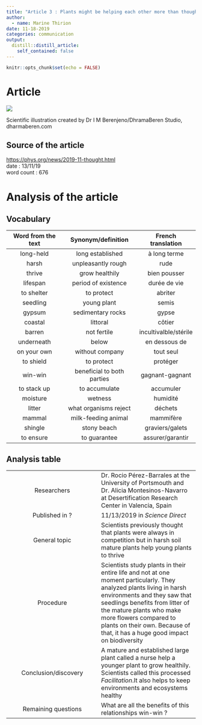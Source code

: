 ```yaml
---
title: "Article 3 : Plants might be helping each other more than thought "
author:
  - name: Marine Thirion
date: 11-18-2019
categories: communication
output:
  distill::distill_article:
    self_contained: false
---
```


```r
knitr::opts_chunk$set(echo = FALSE)
```

# Article

![](../../article3.png)

Scientific illustration created by Dr I M Berenjeno/DhramaBeren Studio, dharmaberen.com

## Source of the article 

[https://phys.org/news/2019-11-thought.html](https://phys.org/news/2019-11-thought.html)  
date : 13/11/19  
word count : 676

# Analysis of the article 

## Vocabulary

| Word from the text   | Synonym/definition   | French translation   |
|:--------------------:|:--------------------:|:--------------------:|
| long-held            | long established     | à long terme         |
| harsh              | unpleasantly rough  | rude |
| thrive    | grow healthily   | bien pousser   |
| lifespan    | period of existence  | durée de vie   | 
| to shelter   | to protect   | abriter   |
| seedling   | young plant  | semis  |
| gypsum   | sedimentary rocks   | gypse  |
| coastal  | littoral  | côtier  |
| barren   | not fertile  | incultivalble/stérile  |
| underneath  | below   | en dessous de  |
| on your own  | without company  | tout seul  |
| to shield   | to protect    | protéger  |
| win-win    | beneficial to both parties | gagnant-gagnant |
| to stack up   | to accumulate   | accumuler  | 
| moisture   | wetness   | humidité  |
| litter   | what organisms reject | déchets  |
| mammal | milk-feeding animal  | mammifère  |
| shingle   | stony beach  | graviers/galets   |
| to ensure   | to guarantee  | assurer/garantir  |

## Analysis table

|                                |                                  |
|:------------------------------:|----------------------------------|
| Researchers        | Dr. Rocio Pérez-Barrales at the University of Portsmouth and Dr. Alicia Montesinos-Navarro at Desertification Research Center in Valencia, Spain      |
| Published in ?  | 11/13/2019 in *Science Direct*   |
| General topic    | Scientists previously thought that plants were always in competition but in harsh soil mature plants help young plants to thrive    |
| Procedure     | Scientists study plants in their entire life and not at one moment particularly. They analyzed plants living in harsh environments and they saw that seedlings benefits from litter of the mature plants who make more flowers compared to plants on their own. Because of that, it has a huge good impact on biodiversity    |
| Conclusion/discovery    | A mature and established large plant called a nurse help a younger plant to grow healthily. Scientists called this processed *Facilitation*.It also helps to keep environments and ecosystems healthy |
| Remaining questions   | What are all the benefits of this relationships win-win ?  |
